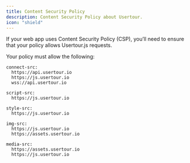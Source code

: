 ```yaml
---
title: Content Security Policy
description: Content Security Policy about Usertour.
icon: "shield"
---
```


If your web app uses Content Security Policy (CSP), you’ll need to ensure that your policy allows Usertour.js requests.

Your policy must allow the following:


```raw
connect-src:
  https://api.usertour.io
  https://js.usertour.io
  wss://api.usertour.io

script-src:
  https://js.usertour.io

style-src:
  https://js.usertour.io

img-src:
  https://js.usertour.io
  https://assets.usertour.io

media-src:
  https://assets.usertour.io
  https://js.usertour.io
```